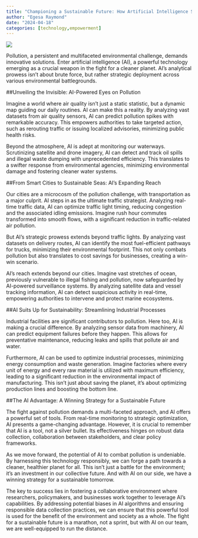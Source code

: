 ```yaml
---
title: "Championing a Sustainable Future: How Artificial Intelligence Suits Up to Combat Pollution"
author: "Egesa Raymond"
date: "2024-04-18"
categories: [technology,empowerment]
---
```


![](ai.jpg)


Pollution, a persistent and multifaceted environmental challenge, demands innovative solutions. Enter artificial intelligence (AI), a powerful technology emerging as a crucial weapon in the fight for a cleaner planet.  AI's analytical prowess isn't about brute force, but rather strategic deployment across various environmental battlegrounds.

##Unveiling the Invisible: AI-Powered Eyes on Pollution

Imagine a world where air quality isn't just a static statistic, but a dynamic map guiding our daily routines. AI can make this a reality. By analyzing vast datasets from air quality sensors, AI can predict pollution spikes with remarkable accuracy. This empowers authorities to take targeted action, such as rerouting traffic or issuing localized advisories, minimizing public health risks. 

Beyond the atmosphere, AI is adept at monitoring our waterways. Scrutinizing satellite and drone imagery, AI can detect and track oil spills and illegal waste dumping with unprecedented efficiency. This translates to a swifter response from environmental agencies, minimizing environmental damage and fostering cleaner water systems.

##From Smart Cities to Sustainable Seas: AI's Expanding Reach

Our cities are a microcosm of the pollution challenge, with transportation as a major culprit. AI steps in as the ultimate traffic strategist. Analyzing real-time traffic data, AI can optimize traffic light timing, reducing congestion and the associated idling emissions. Imagine rush hour commutes transformed into smooth flows, with a significant reduction in traffic-related air pollution.

But AI's strategic prowess extends beyond traffic lights. By analyzing vast datasets on delivery routes, AI can identify the most fuel-efficient pathways for trucks, minimizing their environmental footprint. This not only combats pollution but also translates to cost savings for businesses, creating a win-win scenario.

AI's reach extends beyond our cities. Imagine vast stretches of ocean, previously vulnerable to illegal fishing and pollution, now safeguarded by AI-powered surveillance systems. By analyzing satellite data and vessel tracking information, AI can detect suspicious activity in real-time, empowering authorities to intervene and protect marine ecosystems.

##AI Suits Up for Sustainability: Streamlining Industrial Processes

Industrial facilities are significant contributors to pollution. Here too, AI is making a crucial difference. By analyzing sensor data from machinery, AI can predict equipment failures before they happen. This allows for preventative maintenance, reducing leaks and spills that pollute air and water. 

Furthermore, AI can be used to optimize industrial processes, minimizing energy consumption and waste generation. Imagine factories where every unit of energy and every raw material is utilized with maximum efficiency, leading to a significant reduction in the environmental impact of manufacturing. This isn't just about saving the planet, it's about optimizing production lines and boosting the bottom line.

##The AI Advantage: A Winning Strategy for a Sustainable Future

The fight against pollution demands a multi-faceted approach, and AI offers a powerful set of tools. From real-time monitoring to strategic optimization, AI presents a game-changing advantage. However, it is crucial to remember that AI is a tool, not a silver bullet. Its effectiveness hinges on robust data collection, collaboration between stakeholders, and clear policy frameworks.

As we move forward, the potential of AI to combat pollution is undeniable. By harnessing this technology responsibly, we can forge a path towards a cleaner, healthier planet for all. This isn't just a battle for the environment; it's an investment in our collective future. And with AI on our side, we have a winning strategy for a sustainable tomorrow.  

The key to success lies in fostering a collaborative environment where researchers, policymakers, and businesses work together to leverage AI's capabilities. By addressing potential biases in AI algorithms and ensuring responsible data collection practices, we can ensure that this powerful tool is used for the benefit of the environment and society as a whole.  The fight for a sustainable future is a marathon, not a sprint, but with AI on our team, we are well-equipped to run the distance. 